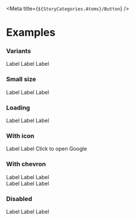 
<Meta title={`${StoryCategories.Atoms}/Button`} />

<ButtonDocs />

# Examples

### Variants

<Canvas>
    <p-button variant="primary" class="bg-redberry-dark">
        Label
    </p-button>
    <p-button variant="secondary">Label</p-button>
    <p-button variant="text">Label</p-button>
</Canvas>

### Small size

<Canvas>
    <p-button variant="primary" size="small">
        Label
    </p-button>
    <p-button variant="secondary" size="small">
        Label
    </p-button>
    <p-button variant="text" size="small">
        Label
    </p-button>
</Canvas>

### Loading

<Canvas>
    <p-button variant="primary" loading>
        Label
    </p-button>
    <p-button variant="secondary" loading>
        Label
    </p-button>
    <p-button variant="text" loading>
        Label
    </p-button>
</Canvas>

### With icon

<Canvas>
    <p-button icon="person" variant="primary" loading>
        Label
    </p-button>
    <p-button icon="tachometer" variant="secondary" loading>
        Label
    </p-button>
    <p-button
        variant="text"
        icon="arrow"
        icon-position="start"
        icon-flip="horizontal"
        href="https://google.com"
        target="_BLANK"
    >
        Click to open Google
    </p-button>
</Canvas>

### With chevron

<Canvas>
    <div class="flex flex-col w-full">
        <div class="flex w-full place-content-evenly">
            <p-button variant="primary" chevron>
                Label
            </p-button>
            <p-button variant="secondary" chevron>
                Label
            </p-button>
            <p-button variant="text" chevron>
                Label
            </p-button>
        </div>
        <div class="flex w-full place-content-evenly mt-4">
            <p-button variant="primary" chevron="up">
                Label
            </p-button>
            <p-button variant="secondary" chevron="up">
                Label
            </p-button>
            <p-button variant="text" chevron="up">
                Label
            </p-button>
        </div>
    </div>
</Canvas>

### Disabled

<Canvas>
    <p-button variant="primary" disabled>
        Label
    </p-button>
    <p-button variant="secondary" disabled>
        Label
    </p-button>
    <p-button variant="text" disabled>
        Label
    </p-button>
</Canvas>
